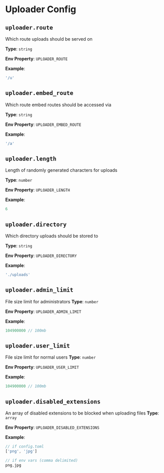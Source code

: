 # Uploader Config
## `uploader.route`
Which route uploads should be served on

**Type**: `string`

**Env Property**: `UPLOADER_ROUTE`

**Example**:
```js
'/u'
```

## `uploader.embed_route`
Which route embed routes should be accessed via

**Type**: `string`

**Env Property**: `UPLOADER_EMBED_ROUTE`

**Example**:
```js
'/a'
```

## `uploader.length`
Length of randomly generated characters for uploads

**Type**: `number`

**Env Property**: `UPLOADER_LENGTH`

**Example**:
```js
6
```

## `uploader.directory`
Which directory uploads should be stored to

**Type**: `string`

**Env Property**: `UPLOADER_DIRECTORY`

**Example**:
```js
'./uploads'
```

## `uploader.admin_limit`
File size limit for administrators
**Type**: `number`

**Env Property**: `UPLOADER_ADMIN_LIMIT`

**Example**:
```js
104900000 // 100mb
```

## `uploader.user_limit`
File size limit for normal users
**Type**: `number`

**Env Property**: `UPLOADER_USER_LIMIT`

**Example**:
```js
104900000 // 100mb
```

## `uploader.disabled_extensions`
An array of disabled extensions to be blocked when uploading files
**Type**: `array`

**Env Property**: `UPLOADER_DISABLED_EXTENSIONS`

**Example**:
```js
// if config.toml
['png', 'jpg']

// if env vars (comma delimited)
png,jpg
```